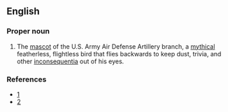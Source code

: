 ==English==
{{wikipedia}}

===Proper noun===
{{en-proper noun}}

# {{US|military}} The [[mascot]] of the U.S. Army Air Defense Artillery branch, a [[mythical]] featherless, flightless bird that flies backwards to keep dust, trivia, and other [[inconsequentia]] out of his eyes.

===References===
*[http://www.nikemissile.org/Theoozlefinch.htm]
*[http://ed-thelen.org/oozlefinch.html]